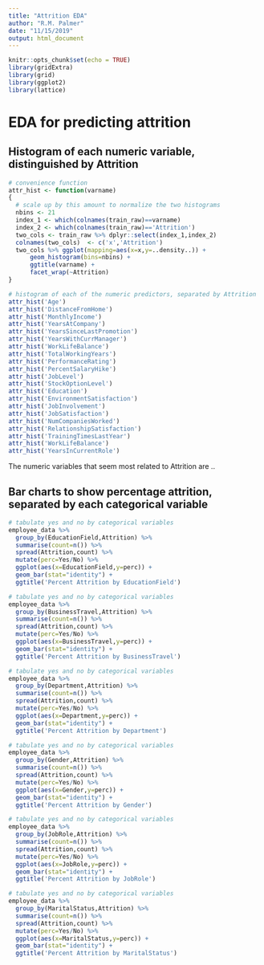 ```yaml
---
title: "Attrition EDA"
author: "R.M. Palmer"
date: "11/15/2019"
output: html_document
---
```


```r
knitr::opts_chunk$set(echo = TRUE)
library(gridExtra)
library(grid)
library(ggplot2)
library(lattice)

```

# EDA for predicting attrition

## Histogram of each numeric variable, distinguished by Attrition

```r
# convenience function
attr_hist <- function(varname)
{
  # scale up by this amount to normalize the two histograms
  nbins <- 21
  index_1 <- which(colnames(train_raw)==varname)
  index_2 <- which(colnames(train_raw)=='Attrition')
  two_cols <- train_raw %>% dplyr::select(index_1,index_2)
  colnames(two_cols)  <- c('x','Attrition')
  two_cols %>% ggplot(mapping=aes(x=x,y=..density..)) +
      geom_histogram(bins=nbins) +
      ggtitle(varname) +
      facet_wrap(~Attrition)
}

# histogram of each of the numeric predictors, separated by Attrition
attr_hist('Age')
attr_hist('DistanceFromHome')
attr_hist('MonthlyIncome')
attr_hist('YearsAtCompany')
attr_hist('YearsSinceLastPromotion')
attr_hist('YearsWithCurrManager')
attr_hist('WorkLifeBalance')
attr_hist('TotalWorkingYears')
attr_hist('PerformanceRating')
attr_hist('PercentSalaryHike')
attr_hist('JobLevel')
attr_hist('StockOptionLevel')
attr_hist('Education')
attr_hist('EnvironmentSatisfaction')
attr_hist('JobInvolvement')
attr_hist('JobSatisfaction')
attr_hist('NumCompaniesWorked')
attr_hist('RelationshipSatisfaction')
attr_hist('TrainingTimesLastYear')
attr_hist('WorkLifeBalance')
attr_hist('YearsInCurrentRole')

```
The numeric variables that seem most related to Attrition are ..


## Bar charts to show percentage attrition, separated by each categorical variable

```r
# tabulate yes and no by categorical variables
employee_data %>%
  group_by(EducationField,Attrition) %>%
  summarise(count=n()) %>%
  spread(Attrition,count) %>% 
  mutate(perc=Yes/No) %>% 
  ggplot(aes(x=EducationField,y=perc)) + 
  geom_bar(stat="identity") +
  ggtitle('Percent Attrition by EducationField')
```

```r
# tabulate yes and no by categorical variables
employee_data %>%
  group_by(BusinessTravel,Attrition) %>%
  summarise(count=n()) %>%
  spread(Attrition,count) %>% 
  mutate(perc=Yes/No) %>% 
  ggplot(aes(x=BusinessTravel,y=perc)) + 
  geom_bar(stat="identity") +
  ggtitle('Percent Attrition by BusinessTravel')
```

```r
# tabulate yes and no by categorical variables
employee_data %>%
  group_by(Department,Attrition) %>%
  summarise(count=n()) %>%
  spread(Attrition,count) %>% 
  mutate(perc=Yes/No) %>% 
  ggplot(aes(x=Department,y=perc)) + 
  geom_bar(stat="identity") +
  ggtitle('Percent Attrition by Department')
```

```r
# tabulate yes and no by categorical variables
employee_data %>%
  group_by(Gender,Attrition) %>%
  summarise(count=n()) %>%
  spread(Attrition,count) %>% 
  mutate(perc=Yes/No) %>% 
  ggplot(aes(x=Gender,y=perc)) + 
  geom_bar(stat="identity") +
  ggtitle('Percent Attrition by Gender')
```

```r
# tabulate yes and no by categorical variables
employee_data %>%
  group_by(JobRole,Attrition) %>%
  summarise(count=n()) %>%
  spread(Attrition,count) %>% 
  mutate(perc=Yes/No) %>% 
  ggplot(aes(x=JobRole,y=perc)) + 
  geom_bar(stat="identity") +
  ggtitle('Percent Attrition by JobRole')
```

```r
# tabulate yes and no by categorical variables
employee_data %>%
  group_by(MaritalStatus,Attrition) %>%
  summarise(count=n()) %>%
  spread(Attrition,count) %>% 
  mutate(perc=Yes/No) %>% 
  ggplot(aes(x=MaritalStatus,y=perc)) + 
  geom_bar(stat="identity") +
  ggtitle('Percent Attrition by MaritalStatus')
```

